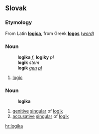 ==Slovak==
===Etymology===
From Latin '''[[logica]]''', from Greek '''[[logos]]''' (''[[word]]'')
===Noun===
:'''logika''' ''f'', '''logiky''' ''pl''
:'''logik''' ''stem''
:'''logík''' ''[[genitive|gen]] [[plural|pl]]''
# [[logic]]
===Noun===
:'''logika'''
# [[genitive]] [[singular]] of [[logik#Slovak|logik]]
# [[accusative]] [[singular]] of [[logik#Slovak|logik]]

[[hr:logika]]